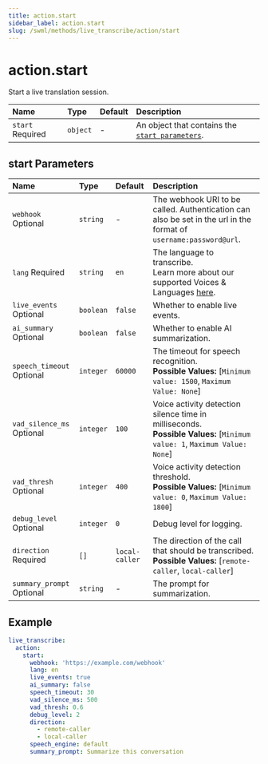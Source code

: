 ```yaml
---
title: action.start
sidebar_label: action.start
slug: /swml/methods/live_transcribe/action/start
---
```


# action.start

Start a live translation session.

| Name                                                            | Type      | Default        | Description                                                                                                               |
|:----------------------------------------------------------------|:----------|:---------------|:--------------------------------------------------------------------------------------------------------------------------|
| `start` <span className="required-arg">Required</span>          | `object`  | -              | An object that contains the [`start parameters`](#start-parameters).                                                      |

## **start Parameters**

| Name                                                            | Type      | Default        | Description                                                                                                                 |
|:----------------------------------------------------------------|:----------|:---------------|:----------------------------------------------------------------------------------------------------------------------------|
| `webhook` <span className="optional-arg">Optional</span>        | `string`  | -              | The webhook URI to be called. Authentication can also be set in the url in the format of `username:password@url`.           |
| `lang` <span className="required-arg">Required</span>           | `string`  | `en`           | The language to transcribe.<br />Learn more about our supported Voices & Languages [here](/voice/getting-started/voice-and-languages).     |
| `live_events` <span className="optional-arg">Optional</span>    | `boolean` | `false`        | Whether to enable live events.                                                                                              |
| `ai_summary` <span className="optional-arg">Optional</span>     | `boolean` | `false`        | Whether to enable AI summarization.                                                                                         |
| `speech_timeout` <span className="optional-arg">Optional</span> | `integer` | `60000`        | The timeout for speech recognition.<br/>**Possible Values:** [`Minimum value: 1500`, `Maximum Value: None`]                 |
| `vad_silence_ms` <span className="optional-arg">Optional</span> | `integer` | `100`          | Voice activity detection silence time in milliseconds.<br/>**Possible Values:** [`Minimum value: 1`, `Maximum Value: None`] |
| `vad_thresh` <span className="optional-arg">Optional</span>     | `integer` | `400`          | Voice activity detection threshold.<br/>**Possible Values:** [`Minimum value: 0`, `Maximum Value: 1800`]                    |
| `debug_level` <span className="optional-arg">Optional</span>    | `integer` | `0`            | Debug level for logging.                                                                                                    |
| `direction` <span className="required-arg">Required</span>      | `[]`      | `local-caller` | The direction of the call that should be transcribed.<br />**Possible Values:** [`remote-caller`, `local-caller`]           |
| `summary_prompt` <span className="optional-arg">Optional</span> | `string`  | -              | The prompt for summarization.                                                                                               |

## **Example**

```yaml andJson
live_transcribe:
  action:
    start:
      webhook: 'https://example.com/webhook'
      lang: en
      live_events: true
      ai_summary: false
      speech_timeout: 30
      vad_silence_ms: 500
      vad_thresh: 0.6
      debug_level: 2
      direction:
        - remote-caller
        - local-caller
      speech_engine: default
      summary_prompt: Summarize this conversation
```
